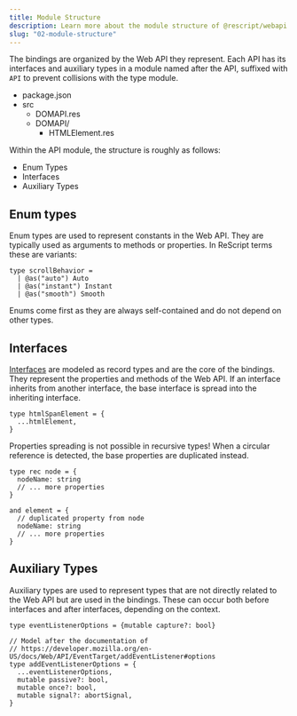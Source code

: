 ```yaml
---
title: Module Structure
description: Learn more about the module structure of @rescript/webapi.
slug: "02-module-structure"
---
```



The bindings are organized by the Web API they represent. Each API has its interfaces and auxiliary types in a module named after the API, suffixed with `API` to prevent collisions with the type module.

<FileTree>

- package.json
- src
  - DOMAPI.res
  - DOMAPI/
    - HTMLElement.res

</FileTree>

Within the API module, the structure is roughly as follows:

- Enum Types
- Interfaces
- Auxiliary Types

## Enum types

Enum types are used to represent constants in the Web API. They are typically used as arguments to methods or properties.
In ReScript terms these are variants:

```ReScript
type scrollBehavior =
  | @as("auto") Auto
  | @as("instant") Instant
  | @as("smooth") Smooth
```

Enums come first as they are always self-contained and do not depend on other types.

## Interfaces

[Interfaces](https://developer.mozilla.org/en-US/docs/Web/API#interfaces) are modeled as record types and are the core of the bindings.
They represent the properties and methods of the Web API. If an interface inherits from another interface, the base interface is spread into the inheriting interface.

```ReScript
type htmlSpanElement = {
  ...htmlElement,
}
```

<Aside>
  Properties spreading is not possible in recursive types! When a circular
  reference is detected, the base properties are duplicated instead.
</Aside>

```ReScript
type rec node = {
  nodeName: string
  // ... more properties
}

and element = {
  // duplicated property from node
  nodeName: string
  // ... more properties
}
```

## Auxiliary Types

Auxiliary types are used to represent types that are not directly related to the Web API but are used in the bindings.
These can occur both before interfaces and after interfaces, depending on the context.

```ReScript
type eventListenerOptions = {mutable capture?: bool}

// Model after the documentation of
// https://developer.mozilla.org/en-US/docs/Web/API/EventTarget/addEventListener#options
type addEventListenerOptions = {
  ...eventListenerOptions,
  mutable passive?: bool,
  mutable once?: bool,
  mutable signal?: abortSignal,
}
```
